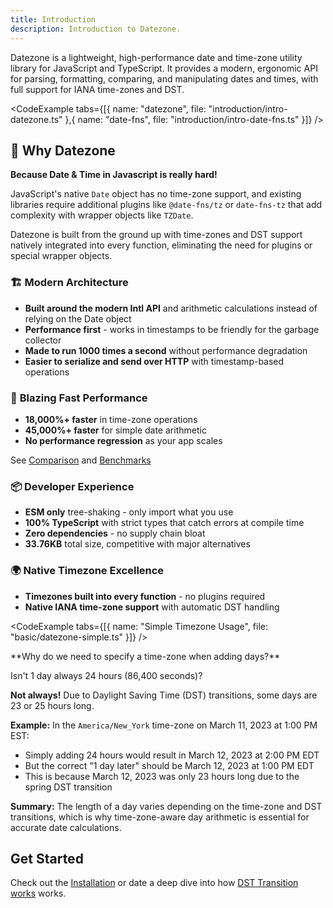 ```yaml
---
title: Introduction
description: Introduction to Datezone.
---
```




Datezone is a lightweight, high-performance date and time-zone utility library for JavaScript and TypeScript. It provides a modern, ergonomic API for parsing, formatting, comparing, and manipulating dates and times, with full support for IANA time-zones and DST.

<CodeExample tabs={[{ name: "datezone", file: "introduction/intro-datezone.ts" },{ name: "date-fns", file: "introduction/intro-date-fns.ts" }]} />

## 🎯 Why Datezone

**Because Date & Time in Javascript is really hard!**

JavaScript's native `Date` object has no time-zone support, and existing libraries require additional plugins like `@date-fns/tz` or `date-fns-tz` that add complexity with wrapper objects like `TZDate`.

Datezone is built from the ground up with time-zones and DST support natively integrated into every function, eliminating the need for plugins or special wrapper objects.

### 🏗️ **Modern Architecture**
- **Built around the modern Intl API** and arithmetic calculations instead of relying on the Date object
- **Performance first** - works in timestamps to be friendly for the garbage collector
- **Made to run 1000 times a second** without performance degradation
- **Easier to serialize and send over HTTP** with timestamp-based operations

### 🚀 **Blazing Fast Performance**
- **18,000%+ faster** in time-zone operations
- **45,000%+ faster** for simple date arithmetic  
- **No performance regression** as your app scales

See [Comparison](/docs/comparison) and [Benchmarks](/benchmarks/comparison-report)

### 📦 **Developer Experience**
- **ESM only** tree-shaking - only import what you use
- **100% TypeScript** with strict types that catch errors at compile time
- **Zero dependencies** - no supply chain bloat
- **33.76KB** total size, competitive with major alternatives

### 🌍 **Native Timezone Excellence**
- **Timezones built into every function** - no plugins required
- **Native IANA time-zone support** with automatic DST handling

<CodeExample tabs={[{ name: "Simple Timezone Usage", file: "basic/datezone-simple.ts" }]} />

<Callout type="info">
**Why do we need to specify a time-zone when adding days?**

Isn't 1 day always 24 hours (86,400 seconds)?

**Not always!** Due to Daylight Saving Time (DST) transitions, some days are 23 or 25 hours long.

**Example:** In the `America/New_York` time-zone on March 11, 2023 at 1:00 PM EST:
- Simply adding 24 hours would result in March 12, 2023 at 2:00 PM EDT
- But the correct "1 day later" should be March 12, 2023 at 1:00 PM EDT
- This is because March 12, 2023 was only 23 hours long due to the spring DST transition

**Summary:** The length of a day varies depending on the time-zone and DST transitions, which is why time-zone-aware day arithmetic is essential for accurate date calculations.
</Callout>

## Get Started

Check out the [Installation](/docs/installation) or date a deep dive into how [DST Transition works](/docs/guides/how-dst-works) works. 